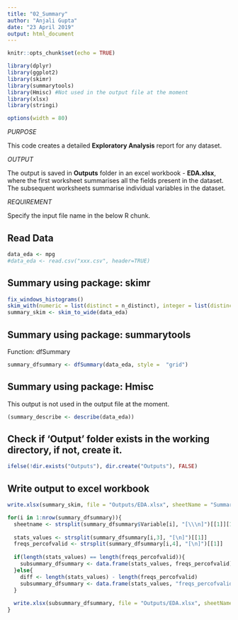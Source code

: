 ---
title: "02_Summary"
author: "Anjali Gupta"
date: "23 April 2019"
output: html_document
---

```{r setup, include=FALSE}
knitr::opts_chunk$set(echo = TRUE)
```

```{r, include=FALSE}
library(dplyr)
library(ggplot2)
library(skimr)
library(summarytools)
library(Hmisc) #Not used in the output file at the moment
library(xlsx)
library(stringi)
```

```{r set-options, echo=FALSE, cache=FALSE}
options(width = 80)
```

*PURPOSE*

This code creates a detailed **Exploratory Analysis** report for any dataset.

*OUTPUT*

The output is saved in **Outputs** folder in an excel workbook - **EDA.xlsx**, where the first worksheet summarises all the fields present in the dataset. The subsequent worksheets summarise individual variables in the dataset.

*REQUIREMENT*

Specify the input file name in the below R chunk.

## Read Data

```{r, echo = FALSE}
data_eda <- mpg
#data_eda <- read.csv("xxx.csv", header=TRUE)
```

## Summary using package: skimr

```{r, echo = FALSE}
fix_windows_histograms()
skim_with(numeric = list(distinct = n_distinct), integer = list(distinct = n_distinct))
summary_skim <- skim_to_wide(data_eda)
```

## Summary using package: summarytools

Function: dfSummary

```{r, echo = FALSE}
summary_dfsummary <- dfSummary(data_eda, style =  "grid")
```

## Summary using package: Hmisc

This output is not used in the output file at the moment.

```{r, echo = TRUE}
(summary_describe <- describe(data_eda))
```

## Check if 'Output' folder exists in the working directory, if not, create it.

```{r, echo = FALSE}
ifelse(!dir.exists("Outputs"), dir.create("Outputs"), FALSE)
```

## Write output to excel workbook

```{r, echo = FALSE}
write.xlsx(summary_skim, file = "Outputs/EDA.xlsx", sheetName = "Summary", append = FALSE)
```

```{r, echo = FALSE}
for(i in 1:nrow(summary_dfsummary)){
  sheetname <- strsplit(summary_dfsummary$Variable[i], "[\\\n]")[[1]][1]
  
  stats_values <- strsplit(summary_dfsummary[i,3], "[\n]")[[1]]
  freqs_percofvalid <- strsplit(summary_dfsummary[i,4], "[\n]")[[1]]
  
  if(length(stats_values) == length(freqs_percofvalid)){
    subsummary_dfsummary <- data.frame(stats_values, freqs_percofvalid)  
  }else{
    diff <- length(stats_values) - length(freqs_percofvalid)
    subsummary_dfsummary <- data.frame(stats_values, "freqs_percofvalid" = c(freqs_percofvalid, rep("", diff)))
  }
  
  write.xlsx(subsummary_dfsummary, file = "Outputs/EDA.xlsx", sheetName = sheetname, append = TRUE, row.names = FALSE) 
}
```